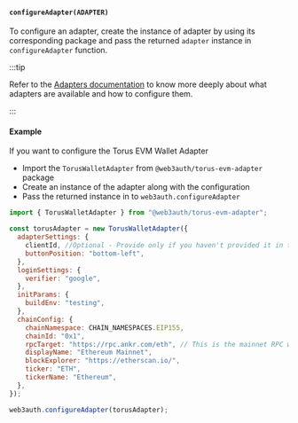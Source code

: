 #### `configureAdapter(ADAPTER)`

To configure an adapter, create the instance of adapter by using its corresponding package and pass the returned `adapter` instance in
`configureAdapter` function.

:::tip

Refer to the [Adapters documentation](/sdk/pnp/web/adapters) to know more deeply about what adapters are available and how to configure them.

:::

#### Example

If you want to configure the Torus EVM Wallet Adapter

- Import the `TorusWalletAdapter` from `@web3auth/torus-evm-adapter` package
- Create an instance of the adapter along with the configuration
- Pass the returned instance in to `web3auth.configureAdapter`

```javascript
import { TorusWalletAdapter } from "@web3auth/torus-evm-adapter";

const torusAdapter = new TorusWalletAdapter({
  adapterSettings: {
    clientId, //Optional - Provide only if you haven't provided it in the Web3Auth Instantiation Code
    buttonPosition: "bottom-left",
  },
  loginSettings: {
    verifier: "google",
  },
  initParams: {
    buildEnv: "testing",
  },
  chainConfig: {
    chainNamespace: CHAIN_NAMESPACES.EIP155,
    chainId: "0x1",
    rpcTarget: "https://rpc.ankr.com/eth", // This is the mainnet RPC we have added, please pass on your own endpoint while creating an app
    displayName: "Ethereum Mainnet",
    blockExplorer: "https://etherscan.io/",
    ticker: "ETH",
    tickerName: "Ethereum",
  },
});

web3auth.configureAdapter(torusAdapter);
```
